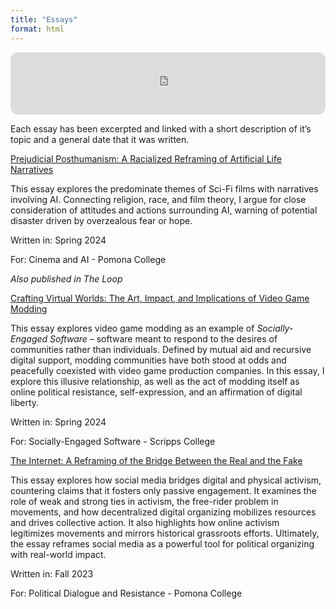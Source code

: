 ```yaml
---
title: "Essays"
format: html
---
```

:::: {.content-visible when-format="html"}
<iframe style="border-radius:12px" src="https://open.spotify.com/embed/track/2webt5TTKJiCuxd2khD2JA?utm_source=generator&theme=0" width="100%" height="100" frameBorder="0" allowfullscreen="" allow="autoplay; clipboard-write; encrypted-media; fullscreen; picture-in-picture" loading="lazy"></iframe>
::::

Each essay has been excerpted and linked with a short description of it's topic and a general date that it was written. 





[Prejudicial Posthumanism: A Racialized Reframing of Artificial Life Narratives](https://drive.google.com/file/d/1fT7zhOf9CH2nU6f8SnbkJ9_DfPmWZemg/view?usp=drive_link){target="_blank"}

This essay explores the predominate themes of Sci-Fi films with narratives involving AI. Connecting religion, race, and film theory, I argue for close consideration of attitudes and actions surrounding AI, warning of potential disaster driven by overzealous fear or hope.

Written in: Spring 2024

For: Cinema and AI - Pomona College

*Also published in The Loop*








[Crafting Virtual Worlds: The Art, Impact, and Implications of Video Game Modding](https://drive.google.com/file/d/1igrVCOuhWqQR1OfucNFupQ5tIMp2iTLI/view?usp=drive_link){target="_blank"}

This essay explores video game modding as an example of *Socially-Engaged Software* -- software meant to respond to the desires of communities rather than individuals. Defined by mutual aid and recursive digital support, modding communities have both stood at odds and peacefully coexisted with video game production companies. In this essay, I explore this illusive relationship, as well as the act of modding itself as online political resistance, self-expression, and an affirmation of digital liberty.

Written in: Spring 2024

For: Socially-Engaged Software - Scripps College




[The Internet: A Reframing of the Bridge Between the Real and the Fake](https://drive.google.com/file/d/1_iD7_O4GCbyMWFvxQa818CSkZ9ekhAhP/view?usp=drive_link){target="_blank"}

This essay explores how social media bridges digital and physical activism, countering claims that it fosters only passive engagement. It examines the role of weak and strong ties in activism, the free-rider problem in movements, and how decentralized digital organizing mobilizes resources and drives collective action. It also highlights how online activism legitimizes movements and mirrors historical grassroots efforts. Ultimately, the essay reframes social media as a powerful tool for political organizing with real-world impact.

Written in: Fall 2023

For: Political Dialogue and Resistance - Pomona College



